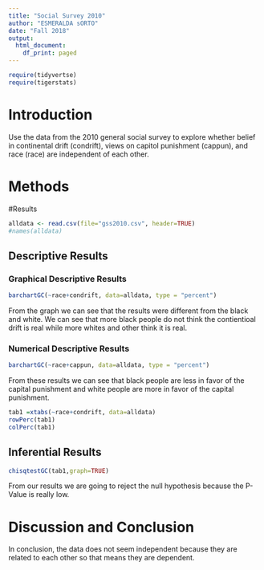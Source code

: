 ```yaml
---
title: "Social Survey 2010"
author: "ESMERALDA sORTO"
date: "Fall 2018"
output:
  html_document:
    df_print: paged
---
```


```r
require(tidyvertse)
require(tigerstats)

```

# Introduction

<!--In this section you explain what you are trying to show.  Where did the data come from?  What is the research or other question you are trying to answer?!-->

Use the data from the 2010 general social survey to explore whether belief in continental drift (condrift), views on capitol punishment (cappun), and race (race) are independent of each other.

# Methods

<!--Decide on your methods:  use "variable analysis" or other appropriate descriptors.  Make sure to choose at least one graphical method and at least one numerical method.!-->

#Results

<!--Divide this section into two sub-sections:  One for your descriptive  results and one for your inferential results.!-->

```r
alldata <- read.csv(file="gss2010.csv", header=TRUE)
#names(alldata)
```


## Descriptive Results

### Graphical Descriptive Results

<!--Graphical results here.  Make sure to show your code.  Provide appropriate labels for axes, giving units if possible, and provide a good title for the graph, too.  Use the graphical results to describe the patterns if any that exist in the data as focused toward the research question!-->

```r
barchartGC(~race+condrift, data=alldata, type = "percent") 
```

From the graph we can see that the results were different from the black and white. We can see that more black people do not think the contientioal drift is real while more whites and other think it is real.  


### Numerical Descriptive Results
```r
barchartGC(~race+cappun, data=alldata, type = "percent")
```

<!--Numerical results go here. Use the numerical results to describe the patterns if any that exist in the data as focused toward the research question!-->

From these results we can see that black people are less in favor of the capital punishment and white people are more in favor of the capital punishment.  

```r
tab1 =xtabs(~race+condrift, data=alldata)
rowPerc(tab1)
colPerc(tab1)
```

## Inferential Results

<!--State hypothesis clearly.  Make sure your discussion of the inferential test covers all the aspects that the test output produces, such as test statistic, p-value etc.  Make a decision about the null hypothesis, explain the assumptions on which the selected test/procedure was based, and why the chosen procedure satisfys the assumptions and is appropriate to answer the research question!-->
```r
chisqtestGC(tab1,graph=TRUE)
```

From our results we are going to reject the null hypothesis because the P-Value is really low.  


# Discussion and Conclusion

<!--Discussion and conclusion here.  If you found a relationship be sure to consider whether the relationship occurs because one of the variavbles causes the other, or whether they perhasps are related for some other reason.  Watch the chapter 6 videos from the GeorgeTown videos collection.!-->
In conclusion, the data does not seem independent because they are related to each other so that means they are dependent.  

